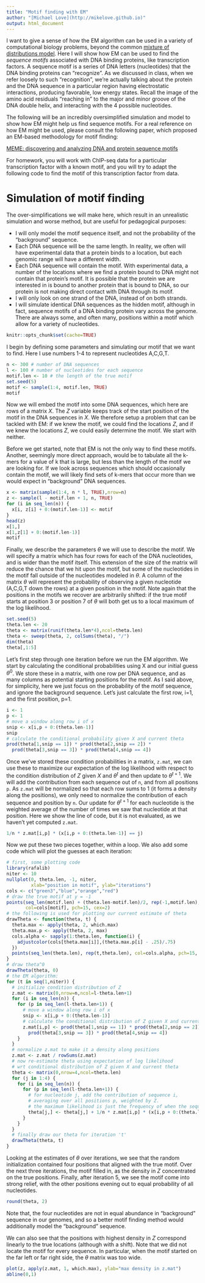 ```yaml
---
title: "Motif finding with EM"
author: "[Michael Love](http://mikelove.github.io)"
output: html_document
---
```


I want to give a sense of how the EM algorithm can be used in a variety of
computational biology problems, beyond the common
[mixture of distributions model](EM.html).
Here I will show how EM can be used to find the *sequence motifs*
associated with DNA binding proteins, like transcription factors. A
sequence motif is a series of DNA letters (nucleotides) that the DNA binding
proteins can "recognize". As we discussed in class, when we refer
loosely to such "recognition", we're actually talking about the
protein and the DNA sequence in a particular region having
electrostatic interactions, producing favorable, low energy states. 
Recall the image of the amino acid residuals "reaching in" to the
major and minor groove of the DNA double helix, and interacting with
the 4 possible nucleotides.

The following will be an incredibly oversimplified simulation and
model to show how EM might help us find sequence motifs. For a real
reference on how EM might be used, please consult the following paper,
which proposed an EM-based methodology for motif finding:

[MEME: discovering and analyzing DNA and protein sequence motifs](https://www.ncbi.nlm.nih.gov/pmc/articles/PMC1538909/)

For homework, you will work with ChIP-seq data for a particular
transcription factor with a known motif, and you will try to adapt the
following code to find the motif of this transcription factor from
data.

# Simulation of motif finding

The over-simplifications we will make here, which result in an unrealistic
simulation and worse method, but are useful for pedagogical purposes:

* I will only model the motif sequence itself, and not the
  probability of the "background" sequence.
* Each DNA sequence will be the same length. In reality, we often will
  have experimental data that a protein binds to a location, but each
  genomic range will have a different width.
* Each DNA sequence will contain the motif. With experimental data, a
  number of the locations where we find a protein bound to DNA might
  not contain that protein's motif. It is possible that the protein we
  are interested in is bound to another protein that is bound to DNA,
  so our protein is not making direct contact with DNA through its motif.
* I will only look on one strand of the DNA, instead of on both strands.
* I will simulate identical DNA sequences as the hidden motif,
  although in fact, sequence motifs of a DNA binding protein vary
  across the genome. There are always some, and often many, positions
  within a motif which allow for a variety of nucleotides.

```r
knitr::opts_chunk$set(cache=TRUE)
```

I begin by defining some parameters and simulating our motif that we
want to find. Here I use numbers 1-4 to represent nucleotides A,C,G,T.

```r
n <- 300 # number of DNA sequences
l <- 100 # number of nucleotides for each sequence
motif.len <- 10 # the length of the true motif
set.seed(5)
motif <- sample(1:4, motif.len, TRUE)
motif
```

Now we will embed the motif into some DNA sequences, which here are
rows of a matrix *X*. The *Z* variable keeps track of the start
position of the motif in the DNA sequences in *X*. We therefore setup
a problem that can be tackled with EM: if we knew the motif, we could
find the locations *Z*, and if we knew the locations *Z*, we could
easily determine the motif. We start with neither.

Before we get started, note that EM is not the only way to find these
motifs. Another, seemingly more direct approach, would be to tabulate
all the k-mers for a value of k that is large, but less than the
length of the motif we are looking for. If we look across sequences
which should occasionally contain the motif, we will likely find sets
of k-mers that occur more than we would expect in "background" DNA
sequences. 

```r
x <- matrix(sample(1:4, n * l, TRUE),nrow=n)
z <- sample(l - motif.len + 1, n, TRUE)
for (i in seq_len(n)) {
  x[i, z[i] + 0:(motif.len-1)] <- motif
}
head(z)
x[1,]
x[1,z[1] + 0:(motif.len-1)]
motif
```

Finally, we describe the parameters $\theta$ we will use to describe
the motif. We will specify a matrix which has four rows for each of
the DNA nucleotides, and is wider than the motif itself. This
extension of the size of the matrix will reduce the chance that we
hit upon the motif, but some of the nucleotides in the motif fall
outside of the nucleotides modeled in $\theta$. A column of the matrix
$\theta$ will represent the probability of observing a given
nucleotide (A,C,G,T down the rows) at a given position in the
motif. Note again that the positions in the motifs we recover are
arbitrarily shifted: if the true motif starts at position 3 or
position 7 of $\theta$ will both get us to a local maximum of the log
likelihood. 

```r
set.seed(5)
theta.len <- 20
theta <- matrix(runif(theta.len*4),ncol=theta.len)
theta <- sweep(theta, 2, colSums(theta), "/")
dim(theta)
theta[,1:5]
```

Let's first step through one iteration before we run the EM
algorithm. We start by calculating the conditional probabilities using
X and our initial guess $\theta^0$. We store these in a matrix, with
one row per DNA sequence, and as many columns as potential starting
positions for the motif. As I said above, for simplicity, here we just
focus on the probability of the motif sequence, and ignore the
background sequence. Let's just calculate the first row, i=1, and the
first position, p=1.

```r
i <- 1
p <- 1
# move a window along row i of x
snip <- x[i,p + 0:(theta.len-1)]
snip
# calculate the conditional probability given X and current theta
prod(theta[1,snip == 1]) * prod(theta[2,snip == 2]) *
  prod(theta[3,snip == 3]) * prod(theta[4,snip == 4])
```

Once we've stored these condition probabilities in a matrix, `z.mat`,
we can use these to maximize our expectation of the log
likelihood with respect to the condition distribution of *Z* given *X* and $\theta^t$ 
and then update to $\theta^{t+1}$. We will add the contribution from each
sequence out of `n`, and from all positions `p`. As `z.mat` will be
normalized so that each row sums to 1 (it forms a density along the
positions), we only need to normalize the contribution of each
sequence and position by `n`. Our update for $\theta^{t+1}$ for each
nucleotide is the weighted average of the number of times we saw that
nucleotide at that position. Here we show the line of code, but it is
not evaluated, as we haven't yet computed `z.mat`.

```r
1/n * z.mat[i,p] * (x[i,p + 0:(theta.len-1)] == j)
```

Now we put these two pieces together, within a loop. We also add some
code which will plot the guesses at each iteration:

```r
# first, some plotting code
library(rafalib)
niter <- 10
nullplot(0, theta.len, -1, niter,
         xlab="position in motif", ylab="iterations")
cols <- c("green3","blue","orange","red")
# draw the true motif at y = -1
points(seq_len(motif.len) + (theta.len-motif.len)/2, rep(-1,motif.len), 
       col=cols[motif], pch=15, cex=2)
# the following is used for plotting our current estimate of theta
drawTheta <- function(theta, t) {
  theta.max <- apply(theta, 2, which.max)
  theta.max.p <- apply(theta, 2, max)
  cols.alpha <- sapply(1:theta.len, function(i) {
    adjustcolor(cols[theta.max[i]],(theta.max.p[i] - .25)/.75)
  })
  points(seq_len(theta.len), rep(t,theta.len), col=cols.alpha, pch=15, cex=2)
}
# draw theta^0
drawTheta(theta, 0)
# the EM algorithm:
for (t in seq(1,niter)) {
  # initialize condition distribution of Z
  z.mat <- matrix(0,nrow=n,ncol=l-theta.len+1)
  for (i in seq_len(n)) {
    for (p in seq_len(l-theta.len+1)) {
      # move a window along row i of x
      snip <- x[i,p + 0:(theta.len-1)]
      # calculate the conditional distribution of Z given X and current theta
      z.mat[i,p] <- prod(theta[1,snip == 1]) * prod(theta[2,snip == 2]) *
        prod(theta[3,snip == 3]) * prod(theta[4,snip == 4])
    }
  }
  # normalize z.mat to make it a density along positions
  z.mat <- z.mat / rowSums(z.mat)
  # now re-estimate theta using expectation of log likelihood
  # wrt conditional distribution of Z given X and current theta
  theta <- matrix(0,nrow=4,ncol=theta.len)
  for (j in 1:4) {
    for (i in seq_len(n)) {
      for (p in seq_len(l-theta.len+1)) {
        # for nucleotide j, add the contribution of sequence i,
        # averaging over all positions p, weighted by Z.
        # the maximum likelihood is just the frequency of when the sequence = j here
        theta[j,] <- theta[j,] + 1/n * z.mat[i,p] * (x[i,p + 0:(theta.len-1)] == j)
      }
    }
  }
  # finally draw our theta for iteration 't'
  drawTheta(theta, t)
}
```

Looking at the estimates of $\theta$ over iterations, we see that the
random initialization contained four positions that aligned with the
true motif. Over the next three iterations, the motif filled in, as
the density in *Z* concentrated on the true positions. Finally, after
iteration 5, we see the motif come into strong relief, with the other
positions evening out to equal probability of all nucleotides.

```r
round(theta, 2)
```

Note that, the four nucleotides are not in equal abundance in
"background" sequence in our genomes, and so a better motif finding
method would additionally model the "background" sequence.

We can also see that the positions with highest density in *Z*
correspond linearly to the true locations (although with a shift).
Note that we did not locate the motif for every sequence. In
particular, when the motif started on the far left or far right side,
the $\theta$ matrix was too wide.

```r
plot(z, apply(z.mat, 1, which.max), ylab="max density in z.mat")
abline(0,1)
```
